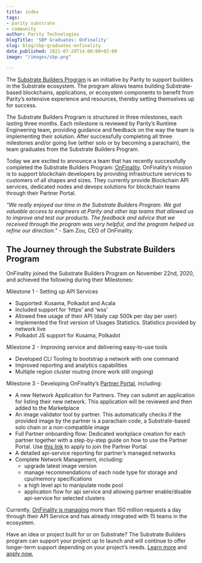 ```yaml
---
title: index
tags:
- parity substrate
- community
author: Parity Technologies
blogTitle: 'SBP Graduates: OnFinality'
slug: blog/sbp-graduates-onfinality
date_published: 2021-07-20T14:00:00+02:00
image: "/images/sbp.png"

---
```

The [Substrate Builders Program](https://www.substrate.io/builders-program/) is an initiative by Parity to support builders in the Substrate ecosystem. The program allows teams building Substrate-based blockchains, applications, or ecosystem components to benefit from Parity’s extensive experience and resources, thereby setting themselves up for success.

The Substrate Builders Program is structured in three milestones, each lasting three months. Each milestone is reviewed by Parity’s Runtime Engineering team, providing guidance and feedback on the way the team is implementing their solution. After successfully completing all three milestones and/or going live (either solo or by becoming a parachain), the team graduates from the Substrate Builders Program.

Today we are excited to announce a team that has recently successfully completed the Substrate Builders Program: [OnFinality](http://onfinality.io/). OnFinality’s mission is to support blockchain developers by providing infrastructure services to customers of all shapes and sizes. They currently provide Blockchain API services, dedicated nodes and devops solutions for blockchain teams through their Partner Portal.

_“We really enjoyed our time in the Substrate Builders Program. We got valuable access to engineers at Parity and other top teams that allowed us to improve and test our products. The feedback and advice that we received through the program was very helpful, and the program helped us refine our direction.”_ - Sam Zou, CEO of OnFinality.

## The Journey through the Substrate Builders Program

OnFinality joined the Substrate Builders Program on November 22nd, 2020, and achieved the following during their Milestones:

Milestone 1 - Setting up API Services

* Supported: Kusama, Polkadot and Acala
* Included support for ‘https’ and ‘wss’
* Allowed free usage of their API (daily cap 500k per day per user)
* Implemented the first version of Usages Statistics. Statistics provided by network live
* Polkadot JS support for Kusama, Polkadot

Milestone 2 - Improving service and delivering easy-to-use tools

* Developed CLI Tooling to bootstrap a network with one command
* Improved reporting and analytics capabilities
* Multiple region cluster routing (more work still ongoing)

Milestone 3 - Developing OnFinality’s [Partner Portal](https://partner.onfinality.io/), including:

* A new Network Application for Partners. They can submit an application for listing their new network. This application will be reviewed and then added to the Marketplace
* An image validator tool by partner. This automatically checks if the provided image by the partner is a parachain code, a Substrate-based solo chain or a non-compatible image
* Full Partner onboarding flow: Dedicated workplace creation for each partner together with a step-by-step guide on how to use the Partner Portal. Use [this link](https://docs.google.com/forms/d/e/1FAIpQLSfaTGZsQ4SyVjSJcHVILzfk7f4jXwtu8iMkhC5G_GlBJYjsrQ/viewform) to apply to join the Partner Portal
* A detailed api-service reporting for partner’s managed networks
* Complete Network Management, including:
  * upgrade latest image version
  * manage recommendations of each node type for storage and cpu/memory specifications
  * a high level api to manipulate node pool
  * application flow for api service and allowing partner enable/disable api-service for selected clusters

Currently, [OnFinality is managing](https://status.onfinality.io/) more than 150 million requests a day through their API Service and has already integrated with 15 teams in the ecosystem.

Have an idea or project built for or on Substrate? The Substrate Builders program can support your project up to launch and will continue to offer longer-term support depending on your project’s needs. [Learn more](https://www.substrate.io/builders-program/) and [apply now.](https://docs.google.com/forms/d/e/1FAIpQLSfEYJE3X0RQs3Kucqthe4D8zyUcV1yEvyIw98L2X9_78b4BVA/viewform)